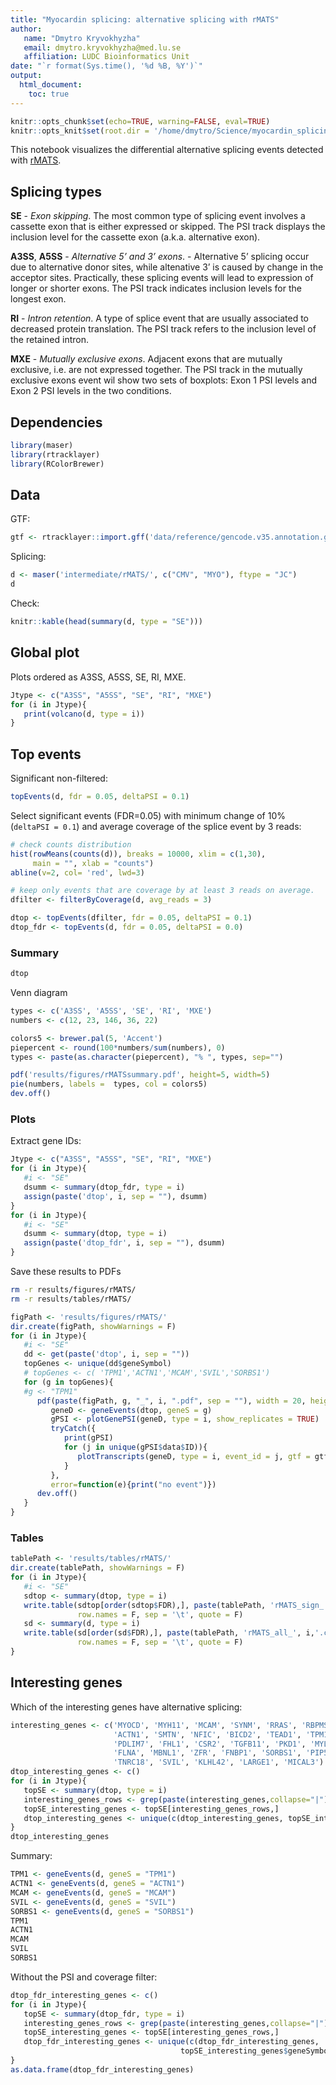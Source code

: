 ```yaml
---
title: "Myocardin splicing: alternative splicing with rMATS"
author:
   name: "Dmytro Kryvokhyzha"
   email: dmytro.kryvokhyzha@med.lu.se
   affiliation: LUDC Bioinformatics Unit
date: "`r format(Sys.time(), '%d %B, %Y')`"
output:
  html_document:    
    toc: true
---
```


```r
knitr::opts_chunk$set(echo=TRUE, warning=FALSE, eval=TRUE)
knitr::opts_knit$set(root.dir = '/home/dmytro/Science/myocardin_splicing_Ola_Karl/')
```

This notebook visualizes the differential alternative splicing events detected with 
[rMATS](http://rnaseq-mats.sourceforge.net/).

## Splicing types

**SE** - *Exon skipping*. The most common type of splicing event involves a
         cassette exon that is either expressed or skipped. The PSI track displays
         the inclusion level for the cassette exon (a.k.a. alternative exon).

**A3SS**, **A5SS** - *Alternative 5' and 3' exons*. - Alternative 5' splicing occur
         due to alternative donor sites, while altenative 3' is caused by change
         in the acceptor sites. Practically, these splicing events will lead to
         expression of longer or shorter exons. The PSI track indicates inclusion
         levels for the longest exon. 

**RI** - *Intron retention*. A type of splice event that are usually associated
         to decreased protein translation. The PSI track refers to the inclusion
         level of the retained intron.

**MXE** - *Mutually exclusive exons*. Adjacent exons that are mutually exclusive,
         i.e. are not expressed together. The PSI track in the mutually exclusive
         exons event wil show two sets of boxplots: Exon 1 PSI levels and Exon 2 PSI
         levels in the two conditions.
         
## Dependencies

```r
library(maser)
library(rtracklayer)
library(RColorBrewer)
```

## Data

GTF:

```r
gtf <- rtracklayer::import.gff('data/reference/gencode.v35.annotation.gtf.gz')
```

Splicing:

```r
d <- maser('intermediate/rMATS/', c("CMV", "MYO"), ftype = "JC")
d
```

Check:

```r
knitr::kable(head(summary(d, type = "SE")))
```

## Global plot

Plots ordered as A3SS, A5SS, SE, RI, MXE.

```r
Jtype <- c("A3SS", "A5SS", "SE", "RI", "MXE")
for (i in Jtype){
   print(volcano(d, type = i))
}
```

## Top events

Significant non-filtered:

```r
topEvents(d, fdr = 0.05, deltaPSI = 0.1)
```

Select significant events (FDR=0.05) with minimum change of 10% (`deltaPSI = 0.1`)
and average coverage of the splice event by 3 reads:

```r
# check counts distribution
hist(rowMeans(counts(d)), breaks = 10000, xlim = c(1,30),
     main = "", xlab = "counts")
abline(v=2, col= 'red', lwd=3)

# keep only events that are coverage by at least 3 reads on average.
dfilter <- filterByCoverage(d, avg_reads = 3)

dtop <- topEvents(dfilter, fdr = 0.05, deltaPSI = 0.1)
dtop_fdr <- topEvents(d, fdr = 0.05, deltaPSI = 0.0)
```

### Summary

```r
dtop
```

Venn diagram

```r
types <- c('A3SS', 'A5SS', 'SE', 'RI', 'MXE')
numbers <- c(12, 23, 146, 36, 22)

colors5 <- brewer.pal(5, 'Accent')
piepercent <- round(100*numbers/sum(numbers), 0)
types <- paste(as.character(piepercent), "% ", types, sep="")

pdf('results/figures/rMATSsummary.pdf', height=5, width=5)
pie(numbers, labels =  types, col = colors5)
dev.off()
```

### Plots

Extract gene IDs:

```r
Jtype <- c("A3SS", "A5SS", "SE", "RI", "MXE")
for (i in Jtype){
   #i <- "SE"
   dsumm <- summary(dtop_fdr, type = i)
   assign(paste('dtop', i, sep = ""), dsumm)
}
for (i in Jtype){
   #i <- "SE"
   dsumm <- summary(dtop, type = i)
   assign(paste('dtop_fdr', i, sep = ""), dsumm)
}
```

Save these results to PDFs

```bash
rm -r results/figures/rMATS/
rm -r results/tables/rMATS/
```

```r
figPath <- 'results/figures/rMATS/'
dir.create(figPath, showWarnings = F)
for (i in Jtype){
   #i <- "SE"
   dd <- get(paste('dtop', i, sep = ""))
   topGenes <- unique(dd$geneSymbol)
   # topGenes <- c( 'TPM1','ACTN1','MCAM','SVIL','SORBS1')
   for (g in topGenes){
   #g <- "TPM1"
      pdf(paste(figPath, g, "_", i, ".pdf", sep = ""), width = 20, height = 7)
         geneD <- geneEvents(dtop, geneS = g)
         gPSI <- plotGenePSI(geneD, type = i, show_replicates = TRUE)
         tryCatch({
            print(gPSI)
            for (j in unique(gPSI$data$ID)){
               plotTranscripts(geneD, type = i, event_id = j, gtf = gtf)
            }
         },
         error=function(e){print("no event")})
      dev.off()
   }
}
```

### Tables

```r
tablePath <- 'results/tables/rMATS/'
dir.create(tablePath, showWarnings = F)
for (i in Jtype){
   #i <- "SE"
   sdtop <- summary(dtop, type = i)
   write.table(sdtop[order(sdtop$FDR),], paste(tablePath, 'rMATS_sign_', i,'.csv', sep = ""),
               row.names = F, sep = '\t', quote = F)
   sd <- summary(d, type = i)
   write.table(sd[order(sd$FDR),], paste(tablePath, 'rMATS_all_', i,'.csv', sep = ""),
               row.names = F, sep = '\t', quote = F)
}
```

## Interesting genes

Which of the interesting genes have alternative splicing:

```r
interesting_genes <- c('MYOCD', 'MYH11', 'MCAM', 'SYNM', 'RRAS', 'RBPMS', 'RBPMS2', 'KCNMB1',
                       'ACTN1', 'SMTN', 'NFIC', 'BICD2', 'TEAD1', 'TPM1', 'TPM2',
                       'PDLIM7', 'FHL1', 'CSR2', 'TGFB11', 'PKD1', 'MYL6', 'PDLIM5',
                       'FLNA', 'MBNL1', 'ZFR', 'FNBP1', 'SORBS1', 'PIP5K1C',
                       'TNRC18', 'SVIL', 'KLHL42', 'LARGE1', 'MICAL3')
dtop_interesting_genes <- c()
for (i in Jtype){
   topSE <- summary(dtop, type = i)
   interesting_genes_rows <- grep(paste(interesting_genes,collapse="|"), topSE$geneSymbol)
   topSE_interesting_genes <- topSE[interesting_genes_rows,]
   dtop_interesting_genes <- unique(c(dtop_interesting_genes, topSE_interesting_genes$geneSymbol))
}
dtop_interesting_genes
```

Summary:

```r
TPM1 <- geneEvents(d, geneS = "TPM1")
ACTN1 <- geneEvents(d, geneS = "ACTN1")
MCAM <- geneEvents(d, geneS = "MCAM")
SVIL <- geneEvents(d, geneS = "SVIL")
SORBS1 <- geneEvents(d, geneS = "SORBS1")
TPM1
ACTN1
MCAM
SVIL
SORBS1
```

Without the PSI and coverage filter:

```r
dtop_fdr_interesting_genes <- c()
for (i in Jtype){
   topSE <- summary(dtop_fdr, type = i)
   interesting_genes_rows <- grep(paste(interesting_genes,collapse="|"), topSE$geneSymbol)
   topSE_interesting_genes <- topSE[interesting_genes_rows,]
   dtop_fdr_interesting_genes <- unique(c(dtop_fdr_interesting_genes,
                                      topSE_interesting_genes$geneSymbol))
}
as.data.frame(dtop_fdr_interesting_genes)
```

